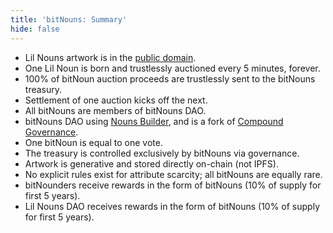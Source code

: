 ```yaml
---
title: 'bitNouns: Summary'
hide: false
---
```


* Lil Nouns artwork is in the [public domain](https://creativecommons.org/publicdomain/zero/1.0/).
* One Lil Noun is born and trustlessly auctioned every 5 minutes, forever.
* 100% of bitNoun auction proceeds are trustlessly sent to the bitNouns treasury.&#x20;
* Settlement of one auction kicks off the next.
* All bitNouns are members of bitNouns DAO.
* bitNouns DAO using [Nouns Builder](http://www.nouns.build "Nouns Builder"), and is a fork of [Compound Governance](https://compound.finance/governance).
* One bitNoun is equal to one vote.
* The treasury is controlled exclusively by bitNouns via governance.
* Artwork is generative and stored directly on-chain (not IPFS).
* No explicit rules exist for attribute scarcity; all bitNouns are equally rare.
* bitNounders receive rewards in the form of bitNouns (10% of supply for first 5 years).
* Lil Nouns DAO receives rewards in the form of bitNouns (10% of supply for first 5 years).


